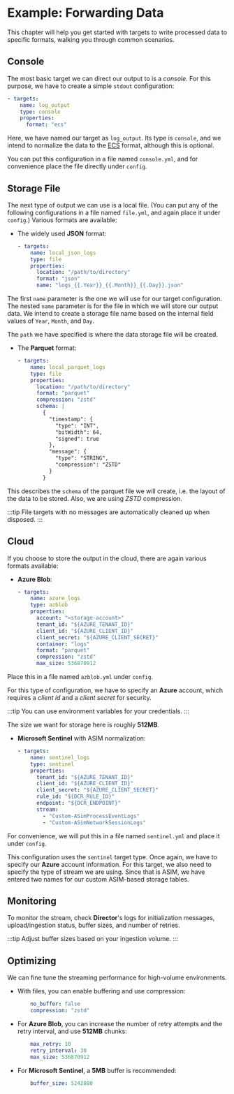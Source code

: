 # Example: Forwarding Data

This chapter will help you get started with targets to write processed data to specific formats, walking you through common scenarios.

## Console

The most basic target we can direct our output to is a _console_. For this purpose, we have to create a simple `stdout` configuration:

```yaml
- targets:
    name: log_output
    type: console
    properties:             
      format: "ecs"
```

Here, we have named our target as `log_output`. Its type is `console`, and we intend to normalize the data to the [ECS](/docs/appendix.mdx#ecs) format, although this is optional.

You can put this configuration in a file named `console.yml`, and for convenience place the file directly under `config`.

## Storage File

The next type of output we can use is a local file. (You can put any of the following configurations in a file named `file.yml`, and again place it under `config`.) Various formats are available:

* The widely used **JSON** format:

  ```yaml
  - targets:
      name: local_json_logs
      type: file
      properties:
        location: "/path/to/directory"
        format: "json"
        name: "logs_{{.Year}}_{{.Month}}_{{.Day}}.json"
  ```

The first `name` parameter is the one we will use for our target configuration. The nested `name` parameter is for the file in which we will store our output data. We intend to create a storage file name based on the internal field values of `Year`, `Month`, and `Day`.

The `path` we have specified is where the data storage file will be created.

* The **Parquet** format:

  ```yaml
  - targets:
      name: local_parquet_logs
      type: file
      properties:
        location: "/path/to/directory"
        format: "parquet"
        compression: "zstd"
        schema: |
          {
            "timestamp": {
              "type": "INT",
              "bitWidth": 64,
              "signed": true
            },
            "message": {
              "type": "STRING",
              "compression": "ZSTD"
            }
          }
  ```

This describes the `schema` of the parquet file we will create, i.e. the layout of the data to be stored. Also, we are using _ZSTD_ compression.

:::tip
File targets with no messages are automatically cleaned up when disposed.
:::

## Cloud

If you choose to store the output in the cloud, there are again various formats available:

* **Azure Blob**:

  ```yaml
  - targets:
      name: azure_logs
      type: azblob
      properties:
        account: "<storage-account>"
        tenant_id: "${AZURE_TENANT_ID}"
        client_id: "${AZURE_CLIENT_ID}"
        client_secret: "${AZURE_CLIENT_SECRET}"
        container: "logs"
        format: "parquet"
        compression: "zstd"
        max_size: 536870912
  ```

Place this in a file named `azblob.yml` under `config`.

For this type of configuration, we have to specify an **Azure** account, which requires a _client id_ and a _client secret_ for security.

:::tip
You can use environment variables for your credentials.
:::

The size we want for storage here is roughly **512MB**.

* **Microsoft Sentinel** with ASIM normalization:

  ```yaml
  - targets:
      name: sentinel_logs
      type: sentinel
      properties:
        tenant_id: "${AZURE_TENANT_ID}"
        client_id: "${AZURE_CLIENT_ID}"
        client_secret: "${AZURE_CLIENT_SECRET}"
        rule_id: "${DCR_RULE_ID}"
        endpoint: "${DCR_ENDPOINT}"
        stream:
          - "Custom-ASimProcessEventLogs"
          - "Custom-ASimNetworkSessionLogs"
  ```

For convenience, we will put this in a file named `sentinel.yml` and place it under `config`.

This configuration uses the `sentinel` target type. Once again, we have to specify our **Azure** account information. For this target, we also need to specify the type of stream we are using. Since that is ASIM, we have entered two names for our custom ASIM-based storage tables.

## Monitoring

To monitor the stream, check **Director**'s logs for initialization messages, upload/ingestion status, buffer sizes, and number of retries.

:::tip
Adjust buffer sizes based on your ingestion volume.
:::

## Optimizing

We can fine tune the streaming performance for high-volume environments.

* With files, you can enable buffering and use compression:

  ```yaml
      no_buffer: false
      compression: "zstd"
  ```

* For **Azure Blob**, you can increase the number of retry attempts and the retry interval, and use **512MB** chunks:

  ```yaml
      max_retry: 10
      retry_interval: 30
      max_size: 536870912
  ```

* For **Microsoft Sentinel**, a **5MB** buffer is recommended:

  ```yaml
      buffer_size: 5242880
  ```
